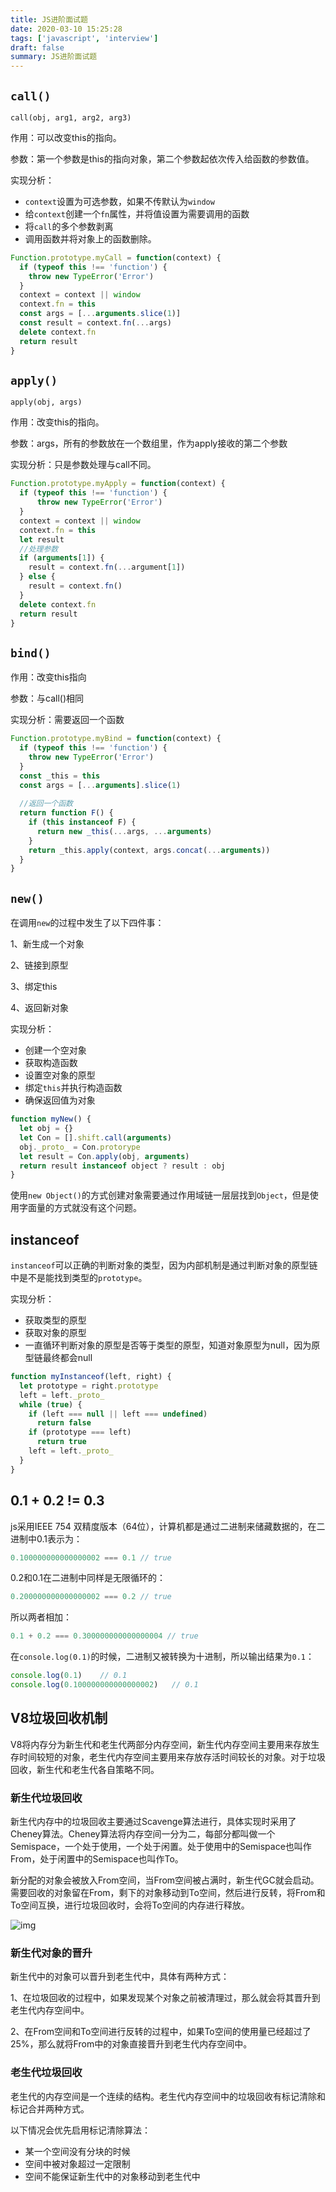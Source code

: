 ```yaml
---
title: JS进阶面试题
date: 2020-03-10 15:25:28
tags: ['javascript', 'interview']
draft: false
summary: JS进阶面试题
---
```


## `call()`

`call(obj, arg1, arg2, arg3)`

作用：可以改变this的指向。

参数：第一个参数是this的指向对象，第二个参数起依次传入给函数的参数值。

实现分析：

- `context`设置为可选参数，如果不传默认为`window`
- 给`context`创建一个`fn`属性，并将值设置为需要调用的函数
- 将`call`的多个参数剥离
- 调用函数并将对象上的函数删除。

``` js
Function.prototype.myCall = function(context) {
  if (typeof this !== 'function') {
    throw new TypeError('Error')
  }
  context = context || window
  context.fn = this
  const args = [...arguments.slice(1)]
  const result = context.fn(...args)
  delete context.fn
  return result
}
```

## `apply()`

`apply(obj, args)`

作用：改变this的指向。

参数：args，所有的参数放在一个数组里，作为apply接收的第二个参数

实现分析：只是参数处理与call不同。

``` js
Function.prototype.myApply = function(context) {
  if (typeof this !== 'function') {
      throw new TypeError('Error')
  }
  context = context || window
  context.fn = this
  let result
  //处理参数
  if (arguments[1]) {
    result = context.fn(...argument[1])
  } else {
    result = context.fn()
  }
  delete context.fn
  return result
}
```

## `bind()`

作用：改变this指向

参数：与call()相同

实现分析：需要返回一个函数

``` js 
Function.prototype.myBind = function(context) {
  if (typeof this !== 'function') {
    throw new TypeError('Error')
  }
  const _this = this
  const args = [...arguments].slice(1)
  
  //返回一个函数
  return function F() {
    if (this instanceof F) {
      return new _this(...args, ...arguments)
    }
    return _this.apply(context, args.concat(...arguments))
  }
}
```

## `new()`

在调用`new`的过程中发生了以下四件事：

1、新生成一个对象

2、链接到原型

3、绑定this

4、返回新对象

实现分析：

- 创建一个空对象
- 获取构造函数
- 设置空对象的原型
- 绑定`this`并执行构造函数
- 确保返回值为对象

``` js
function myNew() {
  let obj = {}
  let Con = [].shift.call(arguments)
  obj._proto_ = Con.protorype
  let result = Con.apply(obj, arguments)
  return result instanceof object ? result : obj
}
```

使用`new Object()`的方式创建对象需要通过作用域链一层层找到`Object`，但是使用字面量的方式就没有这个问题。

## instanceof

`instanceof`可以正确的判断对象的类型，因为内部机制是通过判断对象的原型链中是不是能找到类型的`prototype`。

实现分析：

- 获取类型的原型
- 获取对象的原型
- 一直循环判断对象的原型是否等于类型的原型，知道对象原型为null，因为原型链最终都会null

``` js
function myInstanceof(left, right) {
  let prototype = right.prototype
  left = left._proto_
  while (true) {
    if (left === null || left === undefined)
      return false
    if (prototype === left)
      return true
    left = left._proto_
  }
}
```

## 0.1 + 0.2 != 0.3

js采用IEEE 754 双精度版本（64位），计算机都是通过二进制来储藏数据的，在二进制中0.1表示为：

``` js 
0.100000000000000002 === 0.1 // true
```

0.2和0.1在二进制中同样是无限循环的：

``` js 
0.200000000000000002 === 0.2 // true
```

所以两者相加：

``` js
0.1 + 0.2 === 0.300000000000000004 // true
```

在`console.log(0.1)`的时候，二进制又被转换为十进制，所以输出结果为`0.1`：

``` js
console.log(0.1)	// 0.1
console.log(0.100000000000000002)	// 0.1
```

## V8垃圾回收机制

V8将内存分为新生代和老生代两部分内存空间，新生代内存空间主要用来存放生存时间较短的对象，老生代内存空间主要用来存放存活时间较长的对象。对于垃圾回收，新生代和老生代各自策略不同。

### 新生代垃圾回收

新生代内存中的垃圾回收主要通过Scavenge算法进行，具体实现时采用了Cheney算法。Cheney算法将内存空间一分为二，每部分都叫做一个Semispace，一个处于使用，一个处于闲置。处于使用中的Semispace也叫作From，处于闲置中的Semispace也叫作To。

新分配的对象会被放入From空间，当From空间被占满时，新生代GC就会启动。需要回收的对象留在From，剩下的对象移动到To空间，然后进行反转，将From和To空间互换，进行垃圾回收时，会将To空间的内存进行释放。

 ![img](/static/v8/1.png) 

### 新生代对象的晋升

新生代中的对象可以晋升到老生代中，具体有两种方式：

1、在垃圾回收的过程中，如果发现某个对象之前被清理过，那么就会将其晋升到老生代内存空间中。

2、在From空间和To空间进行反转的过程中，如果To空间的使用量已经超过了25%，那么就将From中的对象直接晋升到老生代内存空间中。

### 老生代垃圾回收

老生代的内存空间是一个连续的结构。老生代内存空间中的垃圾回收有标记清除和标记合并两种方式。

以下情况会优先启用标记清除算法：

- 某一个空间没有分块的时候
- 空间中被对象超过一定限制
- 空间不能保证新生代中的对象移动到老生代中
